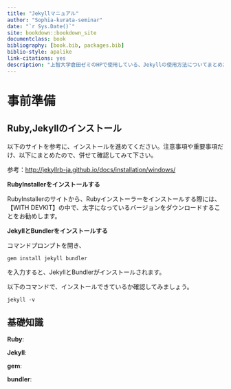 ```yaml
--- 
title: "Jekyllマニュアル"
author: "Sophia-kurata-seminar"
date: "`r Sys.Date()`"
site: bookdown::bookdown_site
documentclass: book
bibliography: [book.bib, packages.bib]
biblio-style: apalike
link-citations: yes
description: "上智大学倉田ゼミのHPで使用している、Jekyllの使用方法についてまとめたサイトです。"
---
```


#  事前準備{-}

## Ruby,Jekyllのインストール  

以下のサイトを参考に、インストールを進めてください。注意事項や重要事項だけ、以下にまとめたので、併せて確認してみて下さい。

参考：<http://jekyllrb-ja.github.io/docs/installation/windows/>

<b>RubyInstallerをインストールする</b>  

RubyInstallerのサイトから、Rubyインストーラーをインストールする際には、【WITH DEVKIT】の中で、太字になっているバージョンをダウンロードすることをお勧めします。

<b>JekyllとBundlerをインストールする</b>  

コマンドプロンプトを開き、
```
gem install jekyll bundler
```
を入力すると、JekyllとBundlerがインストールされます。

以下のコマンドで、インストールできているか確認してみましょう。
```
jekyll -v
```

## 基礎知識

<b>Ruby</b>:  

<b>Jekyll</b>:  

<b>gem</b>:  

<b>bundler</b>:  


